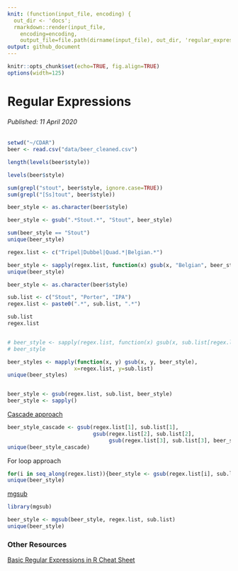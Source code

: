 ```yaml
---
knit: (function(input_file, encoding) {
  out_dir <- 'docs';
  rmarkdown::render(input_file,  
    encoding=encoding,
    output_file=file.path(dirname(input_file), out_dir, 'regular_expressions.md')) })
output: github_document
---
```


```r
knitr::opts_chunk$set(echo=TRUE, fig.align=TRUE)
options(width=125)
```

# Regular Expressions

###### Published: 11 April 2020

```r
setwd("~/CDAR")
beer <- read.csv("data/beer_cleaned.csv")
```

```r
length(levels(beer$style))
```

```r
levels(beer$style)
```

```r
sum(grepl("stout", beer$style, ignore.case=TRUE))
sum(grepl("[Ss]tout", beer$style))
```

```r
beer_style <- as.character(beer$style)

beer_style <- gsub(".*Stout.*", "Stout", beer_style)

sum(beer_style == "Stout")
unique(beer_style)
```

```r
regex.list <- c("Tripel|Dubbel|Quad.*|Belgian.*")

beer_style <- sapply(regex.list, function(x) gsub(x, "Belgian", beer_style))
unique(beer_style)
```


```r
beer_style <- as.character(beer$style)

sub.list <- c("Stout", "Porter", "IPA")
regex.list <- paste0(".*", sub.list, ".*")

sub.list
regex.list


# beer_style <- sapply(regex.list, function(x) gsub(x, sub.list[regex.list[x]], beer_style))
# beer_style

beer_styles <- mapply(function(x, y) gsub(x, y, beer_style), 
                     x=regex.list, y=sub.list)
unique(beer_styles)


beer_style <- gsub(regex.list, sub.list, beer_style)
beer_style <- sapply()


```

[Cascade approach](https://stat.ethz.ch/pipermail/r-help/2008-June/163634.html)

```r
beer_style_cascade <- gsub(regex.list[1], sub.list[1], 
                           gsub(regex.list[2], sub.list[2], 
                                gsub(regex.list[3], sub.list[3], beer_style)))
unique(beer_style_cascade)
```

For loop approach

```r
for(i in seq_along(regex.list)){beer_style <- gsub(regex.list[i], sub.list[i], beer_style)}
unique(beer_style)
```


[mgsub](http://thug-r.life/post/2018-01-10-safe-multiple-string-substitutions/)

```r
library(mgsub)

beer_style <- mgsub(beer_style, regex.list, sub.list)
unique(beer_style)


```


### Other Resources

[Basic Regular Expressions in R Cheat Sheet](https://rstudio.com/wp-content/uploads/2016/09/RegExCheatsheet.pdf)
